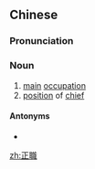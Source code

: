{{also|正职}}
==Chinese==
{{zh-forms|s=正职}}

===Pronunciation===
{{zh-pron
|m=zhèngzhí
|c=zing3 zik1
|cat=n
}}

===Noun===
{{zh-noun}}

# [[main]] [[occupation]]
# [[position]] of [[chief]]

====Antonyms====
* {{zh-l|副職}}

[[zh:正職]]